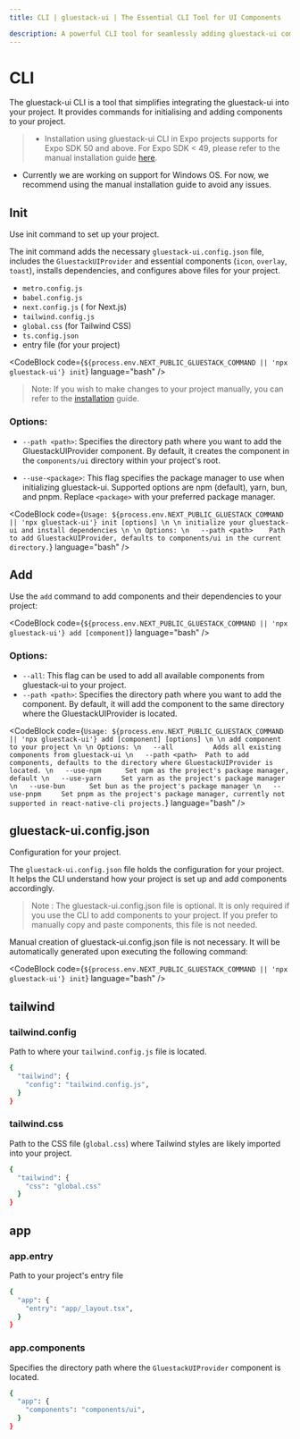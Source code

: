 ```yaml
---
title: CLI | gluestack-ui | The Essential CLI Tool for UI Components

description: A powerful CLI tool for seamlessly adding gluestack-ui components to your React Native projects. Simplify your workflow with an intuitive CLI UI for fast development..
---
```


# CLI

The gluestack-ui CLI is a tool that simplifies integrating the gluestack-ui into your project. It provides commands for initialising and adding components to your project.

> - Installation using gluestack-ui CLI in Expo projects supports for Expo SDK 50 and above. For Expo SDK < 49, please refer to the manual installation guide [here](https://gluestack.io/ui/docs/home/getting-started/installation).

- Currently we are working on support for Windows OS. For now, we recommend using the manual installation guide to avoid any issues.

## Init

Use init command to set up your project.

The init command adds the necessary `gluestack-ui.config.json` file, includes the `GluestackUIProvider` and essential components (`icon`, `overlay`, `toast`), installs dependencies, and configures above files for your project.

- `metro.config.js`
- `babel.config.js`
- `next.config.js` ( for Next.js)
- `tailwind.config.js`
- `global.css` (for Tailwind CSS)
- `ts.config.json`
- entry file (for your project)


<CodeBlock code={`${process.env.NEXT_PUBLIC_GLUESTACK_COMMAND || 'npx gluestack-ui'} init`} language="bash" />


> Note: If you wish to make changes to your project manually, you can refer to the [installation](/ui/docs/home/getting-started/installation) guide.

### Options:

- `--path <path>`: Specifies the directory path where you want to add the GluestackUIProvider component. By default, it creates the component in the `components/ui` directory within your project's root.

- `--use-<package>`: This flag specifies the package manager to use when initializing gluestack-ui. Supported options are npm (default), yarn, bun, and pnpm. Replace `<package>` with your preferred package manager.

<CodeBlock code={`Usage: ${process.env.NEXT_PUBLIC_GLUESTACK_COMMAND || 'npx gluestack-ui'} init [options] \n \n initialize your gluestack-ui and install dependencies \n \n Options: \n   --path <path>    Path to add GluestackUIProvider, defaults to components/ui in the current directory.`} language="bash" />

## Add

Use the `add` command to add components and their dependencies to your project:

<CodeBlock code={`${process.env.NEXT_PUBLIC_GLUESTACK_COMMAND || 'npx gluestack-ui'} add [component]`} language="bash" />

### Options:

- `--all`: This flag can be used to add all available components from gluestack-ui to your project.
- `--path <path>`: Specifies the directory path where you want to add the component. By default, it will add the component to the same directory where the GluestackUIProvider is located.


<CodeBlock code={`Usage: ${process.env.NEXT_PUBLIC_GLUESTACK_COMMAND || 'npx gluestack-ui'} add [component] [options] \n \n add component to your project \n \n Options: \n   --all          Adds all existing components from gluestack-ui \n   --path <path>  Path to add components, defaults to the directory where GluestackUIProvider is located. \n   --use-npm      Set npm as the project's package manager, default \n   --use-yarn     Set yarn as the project's package manager \n   --use-bun      Set bun as the project's package manager \n   --use-pnpm     Set pnpm as the project's package manager, currently not supported in react-native-cli projects.`} language="bash" />


## gluestack-ui.config.json

Configuration for your project.

The `gluestack-ui.config.json` file holds the configuration for your project. It helps the CLI understand how your project is set up and add components accordingly.

> Note : The gluestack-ui.config.json file is optional. It is only required if you use the CLI to add components to your project. If you prefer to manually copy and paste components, this file is not needed.

Manual creation of gluestack-ui.config.json file is not necessary. It will be automatically generated upon executing the following command:

<CodeBlock code={`${process.env.NEXT_PUBLIC_GLUESTACK_COMMAND || 'npx gluestack-ui'} init`} language="bash" />

## tailwind

### tailwind.config

Path to where your `tailwind.config.js` file is located.

```bash
{
  "tailwind": {
    "config": "tailwind.config.js",
  }
}
```

### tailwind.css

Path to the CSS file (`global.css`) where Tailwind styles are likely imported into your project.

```bash
{
  "tailwind": {
    "css": "global.css"
  }
}
```

## app

### app.entry

Path to your project's entry file

```bash
{
  "app": {
    "entry": "app/_layout.tsx",
  }
}
```

### app.components

Specifies the directory path where the `GluestackUIProvider` component is located.

```bash
{
  "app": {
    "components": "components/ui",
  }
}
```
